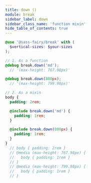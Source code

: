 ```yaml
---
title: down ()
module: break
sidebar_label: down
sidebar_class_name: 'function mixin'
hide_table_of_contents: true
---
```


<DocPage fieldName="down" fieldType="function" spec={Spec} />

```scss
@use '@sass-fairy/break' with (
  $vertical-sizes: $your-sizes
);

// 1. As a function
@debug break.down('md');
  // '(max-height: 767.98px)'

@debug break.down(800px);
  // '(max-height: 799.98px)'

// 2. As a mixin
body {
  padding: 2rem;

  @include break.down('md') {
    padding: 1rem;
  }

  @include break.down(800px) {
    padding: 1rem;
  }
}
  // body { padding: 2rem }
  // @media (max-height: 767.98px) {
  //   body { padding: 1rem }
  // }
  // @media (max-height: 799.98px) {
  //   body { padding: 1rem }
  // }
```
